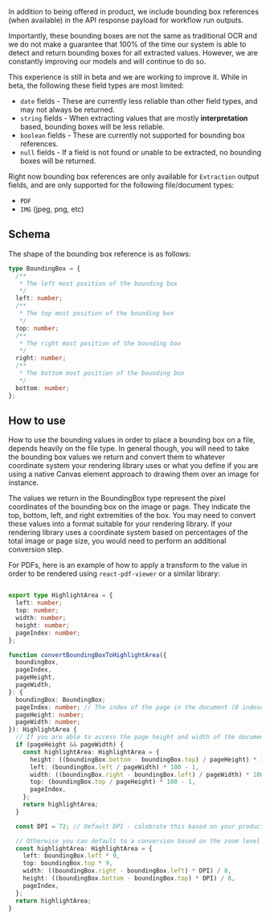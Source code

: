 In addition to being offered in product, we include bounding box references (when available) in the API response payload for workflow run outputs.

Importantly, these bounding boxes are not the same as traditional OCR and we do not make a guarantee that 100% of the time our system
is able to detect and return bounding boxes for all extracted values. However, we are constantly improving our models and will continue to do so.

This experience is still in beta and we are working to improve it. While in beta, the following these field types are most limited:
- `date` fields - These are currently less reliable than other field types, and may not always be returned.
- `string` fields - When extracting values that are mostly **interpretation** based, bounding boxes will be less reliable.
- `boolean` fields - These are currently not supported for bounding box references.
- `null` fields - If a field is not found or unable to be extracted, no bounding boxes will be returned.

Right now bounding box references are only available for `Extraction` output fields, and are only supported for the following file/document types:
- `PDF`
- `IMG` (jpeg, png, etc)

## Schema
The shape of the bounding box reference is as follows:

```typescript
type BoundingBox = {
  /**
   * The left most position of the bounding box
   */
  left: number;
  /**
   * The top most position of the bounding box
   */
  top: number;
  /**
   * The right most position of the bounding box
   */
  right: number;
  /**
   * The bottom most position of the bounding box
   */
  bottom: number;
};
```

## How to use

How to use the bounding values in order to place a bounding box on a file, depends heavily on the file type. In general though, you will need to take 
the bounding box values we return and convert them to whatever coordinate system your rendering library uses or what you define if you are using a native Canvas
element approach to drawing them over an image for instance.

The values we return in the BoundingBox type represent the pixel coordinates of the bounding box on the image or page. 
They indicate the top, bottom, left, and right extremities of the box. You may need to convert these values into a format suitable for your rendering library. 
If your rendering library uses a coordinate system based on percentages of the total image or page size, you would need to perform an additional conversion step.

For PDFs, here is an example of how to apply a transform to the value in order to be rendered using `react-pdf-viewer` or a similar library:

```typescript

export type HighlightArea = {
  left: number;
  top: number;
  width: number;
  height: number;
  pageIndex: number;
};

function convertBoundingBoxToHighlightArea({
  boundingBox,
  pageIndex,
  pageHeight,
  pageWidth,
}: {
  boundingBox: BoundingBox;
  pageIndex: number; // The index of the page in the document (0 indexed)
  pageHeight: number;
  pageWidth: number;
}): HighlightArea {
  // If you are able to access the page height and width of the document, use them to calculate the highlight area
  if (pageHeight && pageWidth) {
    const highlightArea: HighlightArea = {
      height: ((boundingBox.bottom - boundingBox.top) / pageHeight) * 100 + 2,
      left: (boundingBox.left / pageWidth) * 100 - 1,
      width: ((boundingBox.right - boundingBox.left) / pageWidth) * 100 + 2,
      top: (boundingBox.top / pageHeight) * 100 - 1,
      pageIndex,
    };
    return highlightArea;
  }

  const DPI = 72; // Default DPI - calobrate this based on your product

  // Otherwise you can default to a conversion based on the zoom level of the document
  const highlightArea: HighlightArea = {
    left: boundingBox.left * 9,
    top: boundingBox.top * 9,
    width: ((boundingBox.right - boundingBox.left) * DPI) / 8,
    height: ((boundingBox.bottom - boundingBox.top) * DPI) / 8,
    pageIndex,
  };
  return highlightArea;
}
```
